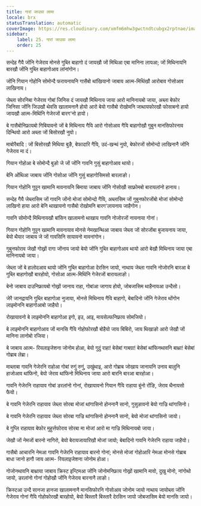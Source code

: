 ```yaml
---
title: गारां जाउग्रा लामा
locale: brx
statusTranslation: automatic
coverImage: https://res.cloudinary.com/xmfm6mhw3gwctndtcubgx2rptnae/image/upload/v1741354419/small_cover_la_gran_rebelion_28716e29d2.webp
sidebar:
    label: 25. गारां जाउग्रा लामा
    order: 25
---
```

सन्देह गैयै जोंनि गेजेराव मोनसे गुब्लि बाहागो दं जायखौ जों मिथिआ एबा मानिना लायआ; जों मिथिनायनि बारखौ जोंनि गुब्लि बाहागोआव लांनांगोन।

जोंनि गियान गोहोनि सोमोन्दै फरायनायनि गासैबो थांखियानो जाबाय आत्म-मिथिंखौ आरोबाव गोसोआव लाखिनाय।

जेब्ला सोरनिबा गेजेराव गोबां जिनिस दं जायखौ मिथिनाय जाया आरो मानिनायबो जाया, अब्ला बेफोर जिनिसा जोंनि जिउखौ थेवसि खालामनानै होयो आरो बेयो गासैबो रोखोमनि जाथायफोरखौ फोसाबनो हायो जायखौ आत्म-मिथिंनि गेजेरजों बारग'नो हायो।

बे गासैबोनिफ्रायबो गिबियावनो जों बे मिथिनाय गैयि आरो गोसोआव गैयि बाहागोखौ गुबुन मानसिफोरनाव दिन्थियो आरो अब्ला जों बिसोरखौ नुयो।

माबोरैबादि : जों बिसोरखौ मिथिया बुङै, बेफादारि गैयि, उदं-खन्थं नुयो, बेफोरजों सोमोन्दो लाखिनानै जोंनि गेजेराव मा दं।

गियान गोहोआ बे सोमोन्दै बुङो जे जों जोंनि गावनि गुसुं बाहागोआव थायो।

बेनि ओंथिआ जाबाय जोंनि गोसोआ जोंनि गुसुं बाहागोसिमसो बारलाङो।

गियान गोहोनि गुपुन खामानि मावनायनि बिमाया जाबाय जोंनि गोसोखौ साफ्रोमबो बारायलांनो हानाय।

सन्देह गैयै जेब्लासिम जों गावनि जोंनो मोजां सोमोन्दो गैयि, अब्लासिम जों गुबुनफोरजोंबो मोजां सोमोन्दो लाखिनो हाया आरो बेनि थाखायनो गासैबो रोखोमनि बारग'लायनाय जाहैगोन।

गावनि सोमोन्दै मिथिनायखौ बांसिन खालामनो थाखाय गावनि नोजोरजों नायनाया गोनां।

गियान गोहोनि गुपुन खामानि मावनायाव मोनसे नेमखान्थिआ जाबाय जेब्ला जों सोरजोंबा बुजायनाय जाया, बेयो थैयार जाबाय जे जों गावसिनि सायावनो मावनांगोन।

गुबुनफोराव जेखौ गोख्रों रागा जोंनाय जायो बेयो जोंनि गुब्लि बाहागोआव थायो आरो बेखौ मिथिनाय जाया एबा मानिनायबो जाया।

जेब्ला जों बे हालोदआव थायो जोंनि गुब्लि बाहागोआ देरसिन जायो, नाथाय जेब्ला गावनि नोजोरनि बारआ बे गुब्लि बाहागोखौ बारहोयो, गोसोआ आत्म-मिथिंनि गेजेरजों बारायलाङो।

बेनो जाबाय दाउनिफ्रायबो गोख्रों जानाय राहा, गोबांआ जागाय होयो, जोबजासिम थाहैनायआ उन्दैसो।

जेरै जानद्रायनि गुब्लि बाहागोआ नुजाया, मोनसे मिथिनाय गैयि बाहागो, बेबादिनो जोंनि गेजेराव थोंगोन लाइमोननि बाहागोआबो जाहैयो।

रोखायावनो बे लाइमोननि बाहागोआ इगो, इउ, आइ, मायसेल्फनिफ्राय सोमजियो।

बे लाइमोननि बाहागोआव जों मानसि गैयि गोहोफोरखौ बोहैयो जाय बिबिरो, जाय थिखाङो आरो जेखौ जों मानिना लानोबो रजिया।

बे जाबाय आत्म- रियलाइजेशना जोनोम होआ, बेयो गुदुं राहा! बेसेबां गाबग्रा! बेसेबां थांफिनथावनि बाथ्रा! बेसेबां गोब्राब लेब्रा।

माब्लाबा गावनि गेजेरनि राहोआ गोबां रुगुं रुगुं, उखुंथाइ, आरो गोब्राब जोखाय जानायनि उनाव बालुनि हाजोआव थांफिनो, बेयो जेराव थांफिनो मिथिनाय जाया आरो बारनि बारआ बारहोआ।

गावनि गेजेरनि राहायाव गोबां डरलांनो गोनां, रोखायावनो गियान गैयि राहाया बुंनो रोंङि, जेराव थैनायसो फैयो।

बे गावनि गेजेरनि राहायाव जेब्ला सोरबा मोजां थांगासिनो होननानै सानो, गुसुङावनो बेयो गाज्रि थांगासिनो।

बे गावनि गेजेरनि राहायाव जेब्ला सोरबा गाज्रि थांगासिनो होननानै सानो, बेयो मोजां थांगासिनो जायो।

बे गुप्लि राहायाव बेफोर मुहुर्त्तफोराव सोरबा मा मोजां आरो मा गाज्रि मिथिनायबो जाया।

जेखौ जों नेमजों बारनो नागिरो, बेयो बेरायजायारिखौ मोजां जायो; बेबादिनो गावनि गेजेरनि राहाया जाहैयो।

गासैबो आचारनि नेमआ गावनि गेजेरनि राहायाव बारनो गोनां; मोनसे मोजां गोहोआरि नेमआ मोनसे गोब्राब बाधा जानो हागौ जाय आत्म- रियलाइजेशना जोनोम होआ।

गोजोनथावनि बाथ्राया जाबाय क्रिस्ट इन्टिमआ जोंनि जोनोमनिफ्राय गोख्रों खामानि मावो, दुखु मोनो, नांगोथो जायो, डरलांनो गोनां गोहोखौ जोंनि गेजेराव बारनानै लाङो।

क्रिस्टआ उन्दै सानजा हानजा खालामनानै मानसिफोरनि गोसोआव जोनोम जायो नाथाय जायोब्ला जोंनि गेजेराव गोनां गैयि गोहोफोरखौ बारहोयो, बेयो बिस्तारै बिस्तारै देरसिन जायो जोबजासिम बेयो मानसि जायो।

